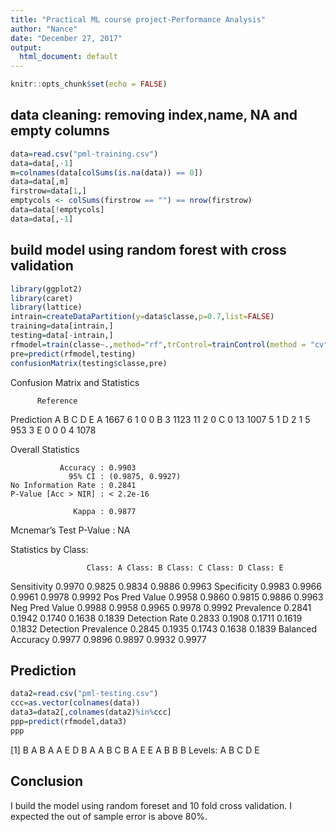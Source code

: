 ```yaml
---
title: "Practical ML course project-Performance Analysis"
author: "Nance"
date: "December 27, 2017"
output:
  html_document: default
---
```

```r
knitr::opts_chunk$set(echo = FALSE)
```

## data cleaning: removing index,name, NA and empty columns

```r
data=read.csv("pml-training.csv")
data=data[,-1]
m=colnames(data[colSums(is.na(data)) == 0])
data=data[,m]
firstrow=data[1,]
emptycols <- colSums(firstrow == "") == nrow(firstrow)
data=data[!emptycols]
data=data[,-1]

```

## build model using random forest with cross validation 

```r
library(ggplot2)
library(caret)
library(lattice)
intrain=createDataPartition(y=data$classe,p=0.7,list=FALSE)
training=data[intrain,]
testing=data[-intrain,]
rfmodel=train(classe~.,method="rf",trControl=trainControl(method = "cv", number = 10),data=training,ntree=1)
pre=predict(rfmodel,testing)
confusionMatrix(testing$classe,pre)


```



Confusion Matrix and Statistics

          Reference
Prediction    A    B    C    D    E
         A 1667    6    1    0    0
         B    3 1123   11    2    0
         C    0   13 1007    5    1
         D    2    1    5  953    3
         E    0    0    0    4 1078

Overall Statistics
                                          
               Accuracy : 0.9903          
                 95% CI : (0.9875, 0.9927)
    No Information Rate : 0.2841          
    P-Value [Acc > NIR] : < 2.2e-16       
                                          
                  Kappa : 0.9877          
 Mcnemar's Test P-Value : NA              

Statistics by Class:

                     Class: A Class: B Class: C Class: D Class: E
Sensitivity            0.9970   0.9825   0.9834   0.9886   0.9963
Specificity            0.9983   0.9966   0.9961   0.9978   0.9992
Pos Pred Value         0.9958   0.9860   0.9815   0.9886   0.9963
Neg Pred Value         0.9988   0.9958   0.9965   0.9978   0.9992
Prevalence             0.2841   0.1942   0.1740   0.1638   0.1839
Detection Rate         0.2833   0.1908   0.1711   0.1619   0.1832
Detection Prevalence   0.2845   0.1935   0.1743   0.1638   0.1839
Balanced Accuracy      0.9977   0.9896   0.9897   0.9932   0.9977 



## Prediction

```r
data2=read.csv("pml-testing.csv")
ccc=as.vector(colnames(data))
data3=data2[,colnames(data2)%in%ccc]
ppp=predict(rfmodel,data3)
ppp


```
 
 [1] B A B A A E D B A A B C B A E E A B B B
Levels: A B C D E

## Conclusion

I build the model using random foreset and 10 fold cross validation. I expected the out of sample error is above 80%.